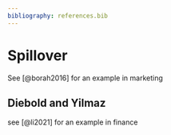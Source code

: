 ```yaml
---
bibliography: references.bib
---
```


# Spillover

See [@borah2016] for an example in marketing

## Diebold and Yilmaz

see [@li2021] for an example in finance
